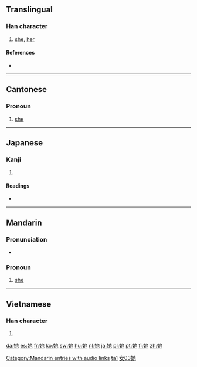 {{also|ta}}
==Translingual==

===Han character===
{{Han char|rn=38|rad=女|as=03|sn=6|four=4441<sub>2</sub>|canj=女心木 (VPD)}}

# [[she]], [[her]]

====References====
* {{Han ref|kx=0255.050|dkj=06046|dj=0518.050|hdz=21029.020|uh=5979|ud=22905|bh=A66F|bd=42607}}

----

==Cantonese==

===Pronoun===
{{infl|yue|pronoun|traditional and simplified||Romanization|taa1}}

# [[she]]

----

==Japanese==

===Kanji===
{{ja-kanji|grade=|rs=女03}}

# {{defn|Japanese}}

====Readings====
* {{ja-readings|on=[[ち]] (chi), [[じ]] (ji), [[しゃ]] (sha), [[た]] (ta), [[い]] (i)|kun=[[あざる]] (azaru)}}

----

==Mandarin==

===Pronunciation===
* {{audio|zh-tā.ogg|audio}}

===Pronoun===
{{cmn-pronoun|ts|pin=tā|pint=ta1|rs=女03}}

# [[she]]

[[Category:Mandarin entries with audio links]]
[[Category:zh-cn:Beginning Mandarin|ta1]]
[[Category:zh-tw:Beginning Mandarin|女03她]]

----

==Vietnamese==

===Han character===
{{vi-hantu|[[tha]]|rs=女03}}

# {{defn|Vietnamese|sort=女03}}

[[da:她]]
[[es:她]]
[[fr:她]]
[[ko:她]]
[[sw:她]]
[[hu:她]]
[[nl:她]]
[[ja:她]]
[[pl:她]]
[[pt:她]]
[[fi:她]]
[[zh:她]]